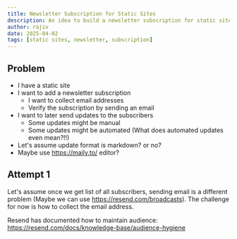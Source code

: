 ```yaml
---
title: Newsletter Subscription for Static Sites
description: An idea to build a newsletter subscription for static sites
author: rajiv
date: 2025-04-02
tags: [static sites, newsletter, subscription]
---
```


## Problem

- I have a static site
- I want to add a newsletter subscription
  - I want to collect email addresses
  - Verify the subscription by sending an email
- I want to later send updates to the subscribers
  - Some updates might be manual
  - Some updates might be automated (What does automated updates even mean?!!)
- Let's assume update format is markdown? or no?
- Maybe use https://maily.to/ editor?

## Attempt 1

Let's assume once we get list of all subscribers, sending email is a different problem (Maybe we can use https://resend.com/broadcasts). The challenge for now is how to collect the email address.

Resend has documented how to maintain audience: https://resend.com/docs/knowledge-base/audience-hygiene

